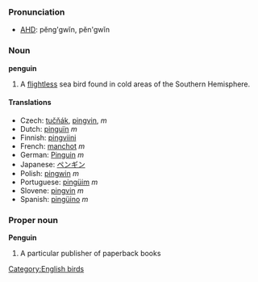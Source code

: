 ===Pronunciation===
*[[w:AHD|AHD]]: pĕng'gwĭn, pĕn'gwĭn

=== Noun ===
'''penguin'''

# A [[flightless]] sea bird found in cold areas of the Southern Hemisphere.

==== Translations ====
*Czech: [[tučňák]], [[pingvin]], ''m''
*Dutch: [[pinguïn]] ''m''
*Finnish: [[pingviini]]
*French: [[manchot]] ''m''
*German: [[Pinguin]] ''m''
*Japanese: [[ペンギン]]
*Polish: [[pingwin]] ''m''
*Portuguese: [[pingüim]] ''m''
*Slovene: [[pingvin]] ''m''
*Spanish: [[pingüino]] ''m''

=== Proper noun ===
'''Penguin'''

# A particular publisher of paperback books

[[Category:English birds]]